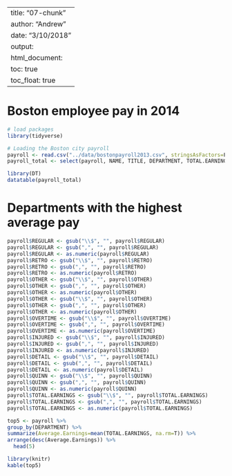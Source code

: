 
---
title: "07-chunk"
author: "Andrew"
date: "3/10/2018"
output:
  html_document: 
    toc: true
    toc_float: true
---


# Boston employee pay in 2014

```r
# load packages
library(tidyverse)

# Loading the Boston city payroll
payroll <- read.csv("../data/bostonpayroll2013.csv", stringsAsFactors=F)
payroll_total <- select(payroll, NAME, TITLE, DEPARTMENT, TOTAL.EARNINGS)
```

```r
library(DT)
datatable(payroll_total)

```

# Departments with the highest average pay

```r
payroll$REGULAR <- gsub("\\$", "", payroll$REGULAR)
payroll$REGULAR <- gsub(",", "", payroll$REGULAR)
payroll$REGULAR <- as.numeric(payroll$REGULAR)
payroll$RETRO <- gsub("\\$", "", payroll$RETRO)
payroll$RETRO <- gsub(",", "", payroll$RETRO)
payroll$RETRO <- as.numeric(payroll$RETRO)
payroll$OTHER <- gsub("\\$", "", payroll$OTHER)
payroll$OTHER <- gsub(",", "", payroll$OTHER)
payroll$OTHER <- as.numeric(payroll$OTHER)
payroll$OTHER <- gsub("\\$", "", payroll$OTHER)
payroll$OTHER <- gsub(",", "", payroll$OTHER)
payroll$OTHER <- as.numeric(payroll$OTHER)
payroll$OVERTIME <- gsub("\\$", "", payroll$OVERTIME)
payroll$OVERTIME <- gsub(",", "", payroll$OVERTIME)
payroll$OVERTIME <- as.numeric(payroll$OVERTIME)
payroll$INJURED <- gsub("\\$", "", payroll$INJURED)
payroll$INJURED <- gsub(",", "", payroll$INJURED)
payroll$INJURED <- as.numeric(payroll$INJURED)
payroll$DETAIL <- gsub("\\$", "", payroll$DETAIL)
payroll$DETAIL <- gsub(",", "", payroll$DETAIL)
payroll$DETAIL <- as.numeric(payroll$DETAIL)
payroll$QUINN <- gsub("\\$", "", payroll$QUINN)
payroll$QUINN <- gsub(",", "", payroll$QUINN)
payroll$QUINN <- as.numeric(payroll$QUINN)
payroll$TOTAL.EARNINGS <- gsub("\\$", "", payroll$TOTAL.EARNINGS)
payroll$TOTAL.EARNINGS <- gsub(",", "", payroll$TOTAL.EARNINGS)
payroll$TOTAL.EARNINGS <- as.numeric(payroll$TOTAL.EARNINGS)
```

```r
top5 <- payroll %>%
group_by(DEPARTMENT) %>%
summarize(Average.Earnings=mean(TOTAL.EARNINGS, na.rm=T)) %>%
arrange(desc(Average.Earnings)) %>%
  head(5)

```

```r
library(knitr)
kable(top5)
```